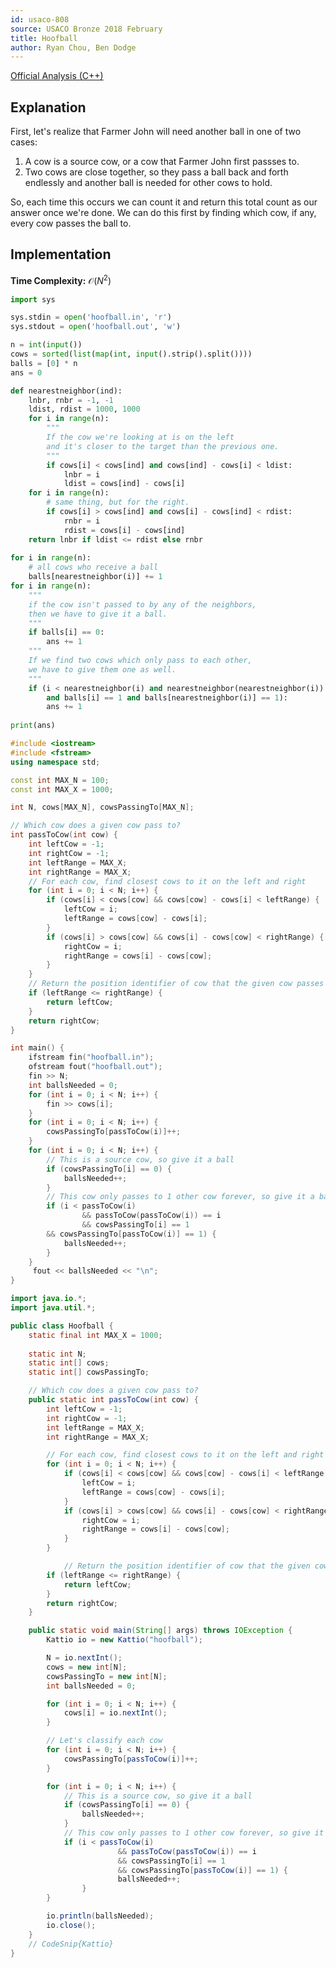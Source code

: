 ```yaml
---
id: usaco-808
source: USACO Bronze 2018 February
title: Hoofball
author: Ryan Chou, Ben Dodge
---
```


[Official Analysis (C++)](http://www.usaco.org/current/data/sol_hoofball_bronze_feb18.html)

## Explanation

First, let's realize that Farmer John will need another ball in one of two cases: 
1. A cow is a source cow, or a cow that Farmer John first passses to. 
2. Two cows are close together, so they pass a ball back and forth endlessly and another ball is needed for other cows to hold. 

So, each time this occurs we can count it and return this total count as our answer once we're done. 
We can do this first by finding which cow, if any, every cow passes the ball to. 

## Implementation
**Time Complexity:** $\mathcal{O}(N^2)$

<LanguageSection>
<PySection> 

```py
import sys

sys.stdin = open('hoofball.in', 'r')
sys.stdout = open('hoofball.out', 'w')

n = int(input())
cows = sorted(list(map(int, input().strip().split())))
balls = [0] * n
ans = 0

def nearestneighbor(ind):
	lnbr, rnbr = -1, -1
	ldist, rdist = 1000, 1000
	for i in range(n):
		"""
		If the cow we're looking at is on the left
		and it's closer to the target than the previous one.
		"""
		if cows[i] < cows[ind] and cows[ind] - cows[i] < ldist:
			lnbr = i
			ldist = cows[ind] - cows[i]
	for i in range(n):
		# same thing, but for the right.
		if cows[i] > cows[ind] and cows[i] - cows[ind] < rdist:
			rnbr = i
			rdist = cows[i] - cows[ind]
	return lnbr if ldist <= rdist else rnbr
    
for i in range(n):
	# all cows who receive a ball
	balls[nearestneighbor(i)] += 1
for i in range(n):
	"""
	if the cow isn't passed to by any of the neighbors,
	then we have to give it a ball.
	"""
	if balls[i] == 0:
		ans += 1
	"""
	If we find two cows which only pass to each other,
	we have to give them one as well.
	"""
	if (i < nearestneighbor(i) and nearestneighbor(nearestneighbor(i)) == i
		and balls[i] == 1 and balls[nearestneighbor(i)] == 1):
		ans += 1
    
print(ans)
```
</PySection>
<CPPSection>
	
```cpp
#include <iostream>
#include <fstream>
using namespace std;

const int MAX_N = 100;
const int MAX_X = 1000;

int N, cows[MAX_N], cowsPassingTo[MAX_N];

// Which cow does a given cow pass to?
int passToCow(int cow) {
    int leftCow = -1;
    int rightCow = -1;
    int leftRange = MAX_X;
    int rightRange = MAX_X;
    // For each cow, find closest cows to it on the left and right
    for (int i = 0; i < N; i++) {
        if (cows[i] < cows[cow] && cows[cow] - cows[i] < leftRange) {
            leftCow = i;
            leftRange = cows[cow] - cows[i];
        }
        if (cows[i] > cows[cow] && cows[i] - cows[cow] < rightRange) {
            rightCow = i;
            rightRange = cows[i] - cows[cow];
        }
    }
    // Return the position identifier of cow that the given cow passes to
    if (leftRange <= rightRange) {
        return leftCow;
    }        
    return rightCow;
}

int main() {
    ifstream fin("hoofball.in");
    ofstream fout("hoofball.out");
    fin >> N;
    int ballsNeeded = 0;
    for (int i = 0; i < N; i++) {
        fin >> cows[i];
    }
    for (int i = 0; i < N; i++) {
        cowsPassingTo[passToCow(i)]++;
    }
    for (int i = 0; i < N; i++) {
        // This is a source cow, so give it a ball
        if (cowsPassingTo[i] == 0) { 
            ballsNeeded++;
        }
        // This cow only passes to 1 other cow forever, so give it a ball
        if (i < passToCow(i)
                && passToCow(passToCow(i)) == i
                && cowsPassingTo[i] == 1
		&& cowsPassingTo[passToCow(i)] == 1) {
            ballsNeeded++;
        }
    }
     fout << ballsNeeded << "\n";
}
```

</CPPSection>
	
<JavaSection>
	
```java
import java.io.*;
import java.util.*;

public class Hoofball {
	static final int MAX_X = 1000;
	
	static int N;
	static int[] cows;
	static int[] cowsPassingTo;

	// Which cow does a given cow pass to?
	public static int passToCow(int cow) {
		int leftCow = -1;
		int rightCow = -1;
		int leftRange = MAX_X;
		int rightRange = MAX_X;

		// For each cow, find closest cows to it on the left and right
		for (int i = 0; i < N; i++) {
			if (cows[i] < cows[cow] && cows[cow] - cows[i] < leftRange) {
				leftCow = i;
				leftRange = cows[cow] - cows[i];
			}
			if (cows[i] > cows[cow] && cows[i] - cows[cow] < rightRange) {
				rightCow = i;
				rightRange = cows[i] - cows[cow];
			}
		}

    		// Return the position identifier of cow that the given cow passes to
		if (leftRange <= rightRange) {
			return leftCow;
		}
		return rightCow;
	}

	public static void main(String[] args) throws IOException {
		Kattio io = new Kattio("hoofball");

		N = io.nextInt();
		cows = new int[N];
		cowsPassingTo = new int[N];
		int ballsNeeded = 0;

		for (int i = 0; i < N; i++) {
			cows[i] = io.nextInt();
		}

		// Let's classify each cow  
		for (int i = 0; i < N; i++) {
			cowsPassingTo[passToCow(i)]++;
		}

		for (int i = 0; i < N; i++) {
			// This is a source cow, so give it a ball
			if (cowsPassingTo[i] == 0) {
				ballsNeeded++;
			}
			// This cow only passes to 1 other cow forever, so give it a ball
			if (i < passToCow(i)
                		&& passToCow(passToCow(i)) == i
                		&& cowsPassingTo[i] == 1
                		&& cowsPassingTo[passToCow(i)] == 1) {
            		    ballsNeeded++;
        		}
		}

		io.println(ballsNeeded);
		io.close();
	}
	// CodeSnip{Kattio}
}
	
```	
</JavaSection>
</LanguageSection>

